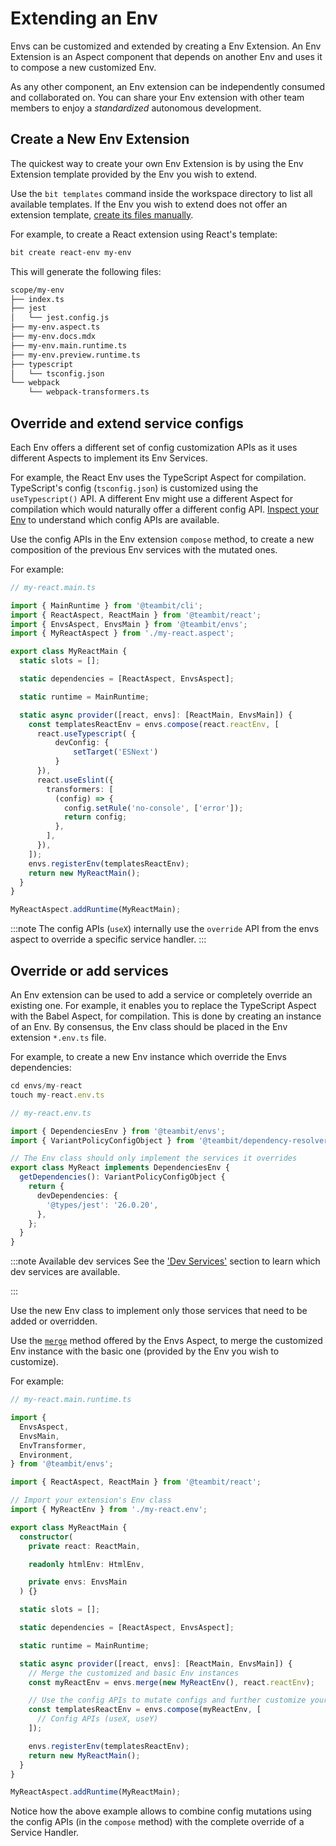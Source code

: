 # Extending an Env

Envs can be customized and extended by creating a Env Extension. An Env Extension is an Aspect component <!--TODO --> that depends on another Env and uses it to compose a new customized Env.

As any other component, an Env extension can be independently consumed and collaborated on. You can share your Env extension with other team members to enjoy a _standardized_ autonomous development.

<!-- The core / builtin envs used to provide such APIs which follows a common pattern.
Different services of the env, can be mutate using a mutation function, which basically get the current config, and let you change it via regular js API.
Some of these mutator include some sugar API for common mutations. for example the webpack config mutator have an API to easily add aliases to the webpack config.
The core envs standard is to call this API in the form of `use<ToolName>` for example `useTypescript`, `useWebpack`. -->

<!-- ## EnvTransformer

An env transformer is just a function that get an env and return a new env.

```js
type EnvTransformer = (env: Environment) => Environment;
``` -->

## Create a New Env Extension

The quickest way to create your own Env Extension is by using the Env Extension template provided by the Env you wish to extend.

Use the `bit templates` command inside the workspace directory to list all available templates. If the Env you wish to extend does not offer an extension template, [create its files manually](#)<!-- TODO -->.

For example, to create a React extension using React's template:

```bash
bit create react-env my-env
```

This will generate the following files:

```bash
scope/my-env
├── index.ts
├── jest
│   └── jest.config.js
├── my-env.aspect.ts
├── my-env.docs.mdx
├── my-env.main.runtime.ts
├── my-env.preview.runtime.ts
├── typescript
│   └── tsconfig.json
└── webpack
    └── webpack-transformers.ts
```

## Override and extend service configs

Each Env offers a different set of config customization APIs as it uses different Aspects to implement its Env Services.

For example, the React Env uses the TypeScript Aspect for compilation. TypeScript's config (`tsconfig.json`) is customized using the `useTypescript()` API. A different Env might use a different Aspect for compilation which would naturally offer a different config API.
[Inspect your Env](/envs/extending-env) to understand which config APIs are available.

Use the config APIs in the Env extension `compose` method, to create a new composition of the previous Env services with the mutated ones.

For example:

```ts {15,20} title="my-react.main.ts"
// my-react.main.ts

import { MainRuntime } from '@teambit/cli';
import { ReactAspect, ReactMain } from '@teambit/react';
import { EnvsAspect, EnvsMain } from '@teambit/envs';
import { MyReactAspect } from './my-react.aspect';

export class MyReactMain {
  static slots = [];

  static dependencies = [ReactAspect, EnvsAspect];

  static runtime = MainRuntime;

  static async provider([react, envs]: [ReactMain, EnvsMain]) {
    const templatesReactEnv = envs.compose(react.reactEnv, [
      react.useTypescript( {
          devConfig: {
              setTarget('ESNext')
          }
      }),
      react.useEslint({
        transformers: [
          (config) => {
            config.setRule('no-console', ['error']);
            return config;
          },
        ],
      }),
    ]);
    envs.registerEnv(templatesReactEnv);
    return new MyReactMain();
  }
}

MyReactAspect.addRuntime(MyReactMain);

```

:::note
The config APIs (`useX`) internally use the `override` API from the envs aspect to override a specific service handler.
:::

## Override or add services

An Env extension can be used to add a service or completely override an existing one. For example, it enables you to replace the TypeScript Aspect with the Babel Aspect, for compilation.
This is done by creating an instance of an Env.
By consensus, the Env class should be placed in the Env extension `*.env.ts` file.

For example, to create a new Env instance which override the Envs dependencies:

```ts
cd envs/my-react
touch my-react.env.ts
```

```ts title="my-react.env.ts"
// my-react.env.ts

import { DependenciesEnv } from '@teambit/envs';
import { VariantPolicyConfigObject } from '@teambit/dependency-resolver';

// The Env class should only implement the services it overrides
export class MyReact implements DependenciesEnv {
  getDependencies(): VariantPolicyConfigObject {
    return {
      devDependencies: {
        '@types/jest': '26.0.20',
      },
    };
  }
}
```

:::note Available dev services
See the ['Dev Services'](#)<!-- TODO --> section to learn which dev services are available.

:::

Use the new Env class to implement only those services that need to be added or overridden.

Use the [`merge`](./implementing-new-env#merge) method offered by the Envs Aspect, to merge the customized Env instance with the basic one (provided by the Env you wish to customize).

For example:

```ts title="my-react.main.runtime.ts"
// my-react.main.runtime.ts

import {
  EnvsAspect,
  EnvsMain,
  EnvTransformer,
  Environment,
} from '@teambit/envs';

import { ReactAspect, ReactMain } from '@teambit/react';

// Import your extension's Env class
import { MyReactEnv } from './my-react.env';

export class MyReactMain {
  constructor(
    private react: ReactMain,

    readonly htmlEnv: HtmlEnv,

    private envs: EnvsMain
  ) {}

  static slots = [];

  static dependencies = [ReactAspect, EnvsAspect];

  static runtime = MainRuntime;

  static async provider([react, envs]: [ReactMain, EnvsMain]) {
    // Merge the customized and basic Env instances
    const myReactEnv = envs.merge(new MyReactEnv(), react.reactEnv);

    // Use the config APIs to mutate configs and further customize your new Env
    const templatesReactEnv = envs.compose(myReactEnv, [
      // Config APIs (useX, useY)
    ]);

    envs.registerEnv(templatesReactEnv);
    return new MyReactMain();
  }
}

MyReactAspect.addRuntime(MyReactMain);
```

Notice how the above example allows to combine config mutations using the config APIs (in the `compose` method) with the complete override of a Service Handler.
